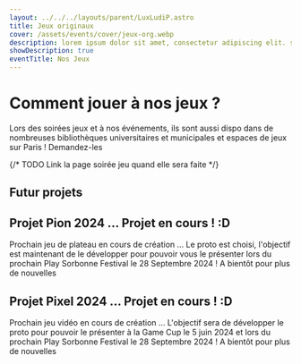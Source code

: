 ```yaml
---
layout: ../../../layouts/parent/LuxLudiP.astro
title: Jeux originaux
cover: /assets/events/cover/jeux-org.webp
description: lorem ipsum dolor sit amet, consectetur adipiscing elit. sed do eiusmod tempor incididunt ut labore et dolore magna aliqua. ut enim ad minim veniam, quis nostrud exercitation ullamco laboris nisi ut aliquip ex ea commodo consequat. duis aute irure dolor in reprehenderit in voluptate velit esse cillum dolore eu fugiat nulla pariatur. excepteur sint occaecat cupidatat non proident, sunt in culpa qui officia deserunt mollit anim id est laborum.
showDescription: true
eventTitle: Nos Jeux
---
```



<SectionB>

# Comment jouer à nos jeux ?

<ColorLigne />

Lors des soirées jeux et à nos événements, ils sont aussi dispo dans de nombreuses bibliothèques universitaires et municipales et espaces de jeux sur Paris ! Demandez-les

{/* TODO Link la page soirée jeu quand elle sera faite */}

</SectionB>

<Section>

# Futur projets

<ColorLigne />

## Projet Pion 2024 … Projet en cours ! :D
Prochain jeu de plateau en cours de création … Le proto est choisi, l'objectif est maintenant de le développer pour pouvoir vous le présenter lors du prochain Play Sorbonne Festival le 28 Septembre 2024 ! A bientôt pour plus de nouvelles 

## Projet Pixel 2024 … Projet en cours ! :D 

Prochain jeu vidéo en cours de création … L'objectif sera de développer le proto pour pouvoir le présenter à la Game Cup le 5 juin 2024 et lors du prochain Play Sorbonne Festival le 28 Septembre 2024 ! A bientôt pour plus de nouvelles

</Section>